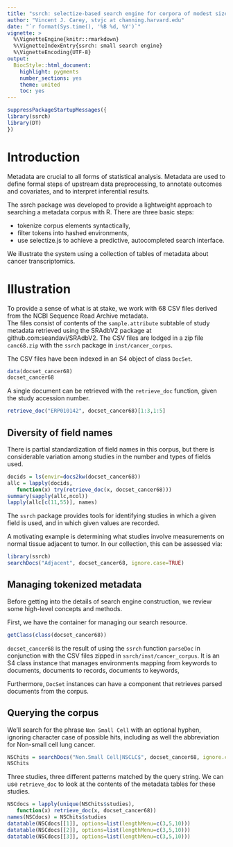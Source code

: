 ```yaml
---
title: "ssrch: selectize-based search engine for corpora of modest size"
author: "Vincent J. Carey, stvjc at channing.harvard.edu"
date: "`r format(Sys.time(), '%B %d, %Y')`"
vignette: >
  %\VignetteEngine{knitr::rmarkdown}
  %\VignetteIndexEntry{ssrch: small search engine}
  %\VignetteEncoding{UTF-8}
output:
  BiocStyle::html_document:
    highlight: pygments
    number_sections: yes
    theme: united
    toc: yes
---
```


```r
suppressPackageStartupMessages({
library(ssrch)
library(DT)
})
```

# Introduction

Metadata are crucial to all forms of statistical analysis.
Metadata are used to define formal steps of
upstream data preprocessing, to annotate outcomes and covariates,
and to interpret inferential results.

The ssrch package was developed to provide a lightweight
approach to searching a metadata corpus with R.  There are three
basic steps:

- tokenize corpus elements syntactically,
- filter tokens into hashed environments,
- use selectize.js to achieve a predictive, autocompleted search interface.

We illustrate the system using a collection of tables of metadata
about cancer transcriptomics.

# Illustration

To provide a sense of what is at stake, we work with 68 CSV files
derived from the NCBI Sequence Read Archive metadata.  
The files consist of contents of the `sample.attribute` subtable of study metadata
retrieved using the SRAdbV2 package at github.com:seandavi/SRAdbV2.
The CSV files
are lodged in a zip file
`canc68.zip` with the `ssrch` package in `inst/cancer_corpus`.

The CSV files have been indexed in an S4 object of class
`DocSet`.

```r
data(docset_cancer68)
docset_cancer68
```

A single document can be retrieved with the `retrieve_doc`
function, given the study accession number.
```r
retrieve_doc("ERP010142", docset_cancer68)[1:3,1:5]
```

## Diversity of field names

There is partial standardization of field names in this corpus,
but there is considerable variation among studies in the number
and types of fields used.
```r
docids = ls(envir=docs2kw(docset_cancer68))
allc = lapply(docids, 
   function(x) try(retrieve_doc(x, docset_cancer68)))
summary(sapply(allc,ncol))
lapply(allc[c(11,55)], names)
```

The `ssrch` package provides
tools for identifying studies in which a given
field is used, and in which given values are recorded.

A motivating example is determining what studies involve
measurements on normal tissue adjacent to tumor.  In
our collection, this can be assessed via:
```r
library(ssrch)
searchDocs("Adjacent", docset_cancer68, ignore.case=TRUE)
```


## Managing tokenized metadata

Before getting into the details of search engine
construction, we review some high-level concepts and methods.

First, we have the container for managing our search resource.
```r
getClass(class(docset_cancer68))
```
`docset_cancer68` is the result of using the `ssrch` function `parseDoc`
in conjunction with the CSV files zipped in `ssrch/inst/cancer_corpus`. 
It is an S4 class instance that manages environments mapping
from keywords to documents, documents to records, documents to keywords,

Furthermore, `DocSet` instances can have a component that
retrieves parsed documents from the corpus.  

## Querying the corpus

We'll search for the phrase `Non Small Cell` with an optional hyphen,
ignoring character case of possible hits, including as well
the abbreviation for Non-small cell lung cancer.
```r
NSChits = searchDocs("Non.Small Cell|NSCLC$", docset_cancer68, ignore.case=TRUE)
NSChits
```
Three studies, three different patterns matched by the query string.
We can use `retrieve_doc` to look at the contents
of the metadata tables for these studies.

```r
NSCdocs = lapply(unique(NSChits$studies), 
   function(x) retrieve_doc(x, docset_cancer68))
names(NSCdocs) = NSChits$studies
datatable(NSCdocs[[1]], options=list(lengthMenu=c(3,5,10)))
datatable(NSCdocs[[2]], options=list(lengthMenu=c(3,5,10)))
datatable(NSCdocs[[3]], options=list(lengthMenu=c(3,5,10)))
```

